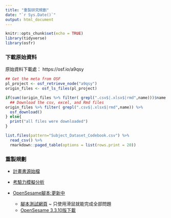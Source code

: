 ```yaml
---
title: "重製研究規劃"
date: "`r Sys.Date()`"
output: html_document
---
```

  

```r
knitr::opts_chunk$set(echo = TRUE)
library(tidyverse)
library(osfr)
```


### 下載原始資料

原始資料下載處： https://osf.io/a9qsy


```r
## Get the meta from OSF
pl_project <- osf_retrieve_node("a9qsy")
origin_files <- osf_ls_files(pl_project)

if(sum((origin_files %>% filter( grepl(".csv$|.xlsx$|rmd",name)))$name %in% as.numeric(list.files(pattern = ".csv$|.xlsx$|rmd")))  != 7){
  ## Download the csv, excel, and Rmd files
origin_files %>% filter( grepl(".csv$|.xlsx$|rmd",name)) %>%
  osf_download()
} else{
  print("all files were downloaded")
}
```


```r
list.files(pattern="Subject_Dataset_Codebook.csv") %>%
  read_csv() %>%
  rmarkdown::paged_table(options = list(rows.print = 20))
```


### 重製規劃

- [計畫書源始檔](1_proposal.Rmd)

- [考驗力模擬分析](2_power_simulation.html)

- [OpenSesame腳本:更新中](../1_OS_scripts/ReplicationKerweretal2021_3.3.10.osexp)

  - [腳本測試網頁](https://cortex.jatos.org/publix/162/start?batchId=163&generalMultiple) ~ 只使用滑鼠就能完成全部問題
  - [OpenSesame 3.3.10版下載](https://github.com/open-cogsci/OpenSesame/releases/download/prerelease%2F3.3.10a12/opensesame_3.3.10a12-py37-win64-2.exe)